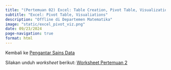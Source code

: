 ---
title: "(Pertemuan 02) Excel: Table Creation, Pivot Table, Visualizations"
subtitle: "Excel: Pivot Table, Visualiations"
description: "Offline di Departemen Matematika"
image: "static/excel_pivot_viz.png"
date: 09/23/2024
page-navigation: true
format: html
---

Kembali ke [Pengantar Sains Data](./psd2024.qmd)

Silakan unduh *worksheet* berikut: [Worksheet Pertemuan 2](./worksheet_pertemuan2.xlsx)
